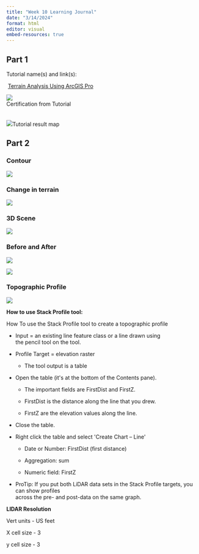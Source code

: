 ```yaml
---
title: "Week 10 Learning Journal"
date: "3/14/2024"
format: html
editor: visual
embed-resources: true
---
```


## Part 1

Tutorial name(s) and link(s):

 [Terrain Analysis Using ArcGIS Pro](https://www.esri.com/training/catalog/57630436851d31e02a43f18f/terrain-analysis-using-arcgis-pro/#!)\

![](images/cert-01.png)\
Certification from Tutorial\
\
\
![](images/tutorialMap.png)Tutorial result map

## Part 2

###  **Contour**

![](images/Contours.png)

### **Change in terrain**

![](images/Minus_shade.png)

### **3D Scene**

![](images/3Dmaps.png)

### **Before and After**

![](images/Oso_b4.png)

![](images/Oso_aft.png)

### **Topographic Profile**

![](images/landslidechart.png)

**How to use Stack Profile tool:**

How To use the Stack Profile tool to create a topographic profile

-   Input = an existing line feature class or a line drawn using\
    the pencil tool on the tool.

-   Profile Target = elevation raster

    -   The tool output is a table

-   Open the table (it\'s at the bottom of the Contents pane).

    -   The important fields are FirstDist and FirstZ.

    -   FirstDist is the distance along the line that you drew.

    -   FirstZ are the elevation values along the line.

-   Close the table.

-   Right click the table and select \'Create Chart -- Line\'

    -   Date or Number: FirstDist (first distance)

    -   Aggregation: sum

    -   Numeric field: FirstZ

-   ProTip: If you put both LiDAR data sets in the Stack Profile targets, you can show profiles\
    across the pre- and post-data on the same graph.

**LIDAR Resolution**

Vert units - US feet

X cell size - 3

y cell size - 3

